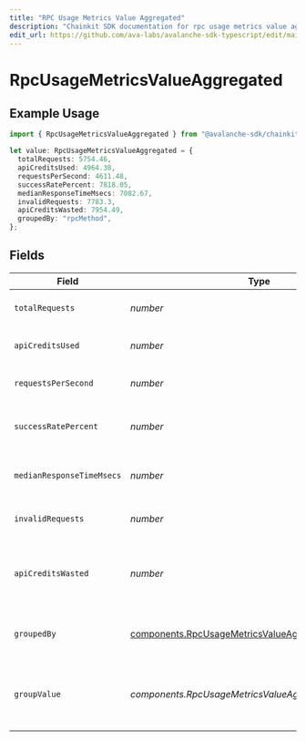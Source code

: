```yaml
---
title: "RPC Usage Metrics Value Aggregated"
description: "Chainkit SDK documentation for rpc usage metrics value aggregated"
edit_url: https://github.com/ava-labs/avalanche-sdk-typescript/edit/main/chainkit/docs/models/components/rpcusagemetricsvalueaggregated.md
---
```


# RpcUsageMetricsValueAggregated

## Example Usage

```typescript
import { RpcUsageMetricsValueAggregated } from "@avalanche-sdk/chainkit/models/components";

let value: RpcUsageMetricsValueAggregated = {
  totalRequests: 5754.46,
  apiCreditsUsed: 4964.38,
  requestsPerSecond: 4611.48,
  successRatePercent: 7818.05,
  medianResponseTimeMsecs: 7082.67,
  invalidRequests: 7783.3,
  apiCreditsWasted: 7954.49,
  groupedBy: "rpcMethod",
};
```

## Fields

| Field                                                                                                                    | Type                                                                                                                     | Required                                                                                                                 | Description                                                                                                              |
| ------------------------------------------------------------------------------------------------------------------------ | ------------------------------------------------------------------------------------------------------------------------ | ------------------------------------------------------------------------------------------------------------------------ | ------------------------------------------------------------------------------------------------------------------------ |
| `totalRequests`                                                                                                          | *number*                                                                                                                 | :heavy_check_mark:                                                                                                       | The total number of requests                                                                                             |
| `apiCreditsUsed`                                                                                                         | *number*                                                                                                                 | :heavy_check_mark:                                                                                                       | The number of API credits used                                                                                           |
| `requestsPerSecond`                                                                                                      | *number*                                                                                                                 | :heavy_check_mark:                                                                                                       | The number of requests per second                                                                                        |
| `successRatePercent`                                                                                                     | *number*                                                                                                                 | :heavy_check_mark:                                                                                                       | The success rate percentage                                                                                              |
| `medianResponseTimeMsecs`                                                                                                | *number*                                                                                                                 | :heavy_check_mark:                                                                                                       | The median response time in milliseconds                                                                                 |
| `invalidRequests`                                                                                                        | *number*                                                                                                                 | :heavy_check_mark:                                                                                                       | The number of invalid requests                                                                                           |
| `apiCreditsWasted`                                                                                                       | *number*                                                                                                                 | :heavy_check_mark:                                                                                                       | The number of API credits wasted on invalid requests                                                                     |
| `groupedBy`                                                                                                              | [components.RpcUsageMetricsValueAggregatedGroupedBy](https://github.com/ava-labs/avalanche-sdk-typescript/blob/main/chainkit/models/components/rpcusagemetricsvalueaggregatedgroupedby.md) | :heavy_check_mark:                                                                                                       | Column name used for data aggregation                                                                                    |
| `groupValue`                                                                                                             | *components.RpcUsageMetricsValueAggregatedGroupValue*                                                                    | :heavy_minus_sign:                                                                                                       | The value of the column used for data aggregation                                                                        |